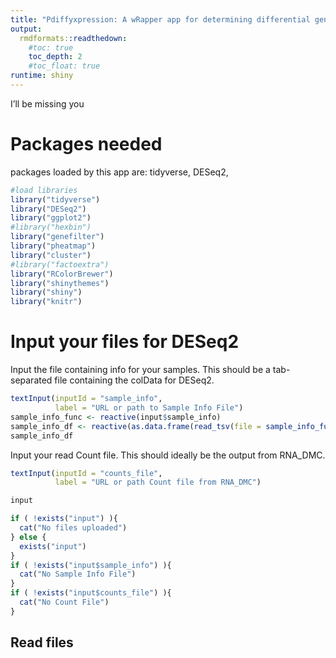 ```yaml
---
title: "Pdiffyxpression: A wRapper app for determining differential gene expression"
output:
  rmdformats::readthedown:
    #toc: true
    toc_depth: 2
    #toc_float: true
runtime: shiny
---
```


I'll be missing you

# Packages needed
packages loaded by this app are:
tidyverse, DESeq2,

```r
#load libraries
library("tidyverse")
library("DESeq2")
library("ggplot2")
#library("hexbin")
library("genefilter")
library("pheatmap")
library("cluster")
#library("factoextra")
library("RColorBrewer")
library("shinythemes")
library("shiny")
library("knitr")
```
# Input your files for DESeq2

Input the file containing info for your samples. This should be a tab-separated file containing the colData for DESeq2.

```r
textInput(inputId = "sample_info",
          label = "URL or path to Sample Info File")
sample_info_func <- reactive(input$sample_info)
sample_info_df <- reactive(as.data.frame(read_tsv(file = sample_info_func())))
sample_info_df
```

Input your read Count file. This should ideally be the output from RNA_DMC.

```r
textInput(inputId = "counts_file",
          label = "URL or path Count file from RNA_DMC")
```

```r
input
```

```r
if ( !exists("input") ){
  cat("No files uploaded")
} else {
  exists("input")
}
if ( !exists("input$sample_info") ){
  cat("No Sample Info File")
}
if ( !exists("input$counts_file") ){
  cat("No Count File")
}
```


## Read files
